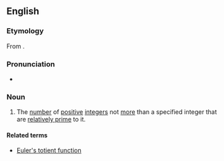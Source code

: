 ==English==
{{wikipedia}}

===Etymology===
From {{der|en|la|tot||that many, so many}}.

===Pronunciation===
* {{IPA|/ˈtoʊʃənt/|lang=en}}

===Noun===
{{en-noun}}

# {{lb|en|mathematics}} The [[number]] of [[positive]] [[integer]]s not [[more]] than a specified integer that are [[relatively prime]] to it.

====Related terms====
* [[Euler's totient function]]